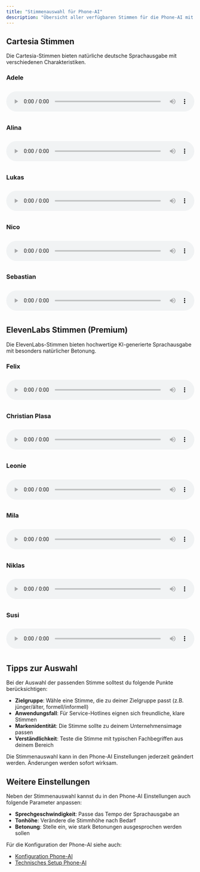 ```yaml
---
title: "Stimmenauswahl für Phone-AI"
description: "Übersicht aller verfügbaren Stimmen für die Phone-AI mit Hörproben"
---
```


## Cartesia Stimmen

Die Cartesia-Stimmen bieten natürliche deutsche Sprachausgabe mit verschiedenen Charakteristiken.

### Adele

<audio controls style="width: 100%; margin: 10px 0;">
  <source src="https://assets.dialogshift.com/dialogshift/voices/cartesia_audioAdele.wav" type="audio/wav" />
  Dein Browser unterstützt das Audio-Element nicht.
</audio>

### Alina
<audio controls style="width: 100%; margin: 10px 0;">
  <source src="https://assets.dialogshift.com/dialogshift/voices/cartesia_audioAlina.wav" type="audio/wav" />
  Dein Browser unterstützt das Audio-Element nicht.
</audio>

### Lukas
<audio controls style="width: 100%; margin: 10px 0;">
  <source src="https://assets.dialogshift.com/dialogshift/voices/cartesia_audioLukas.wav" type="audio/wav" />
  Dein Browser unterstützt das Audio-Element nicht.
</audio>

### Nico
<audio controls style="width: 100%; margin: 10px 0;">
  <source src="https://assets.dialogshift.com/dialogshift/voices/cartesia_audioNico.wav" type="audio/wav" />
  Dein Browser unterstützt das Audio-Element nicht.
</audio>

### Sebastian
<audio controls style="width: 100%; margin: 10px 0;">
  <source src="https://assets.dialogshift.com/dialogshift/voices/cartesia_audioSebastian.wav" type="audio/wav" />
  Dein Browser unterstützt das Audio-Element nicht.
</audio>

## ElevenLabs Stimmen (Premium)

Die ElevenLabs-Stimmen bieten hochwertige KI-generierte Sprachausgabe mit besonders natürlicher Betonung.

### Felix
<audio controls style="width: 100%; margin: 10px 0;">
  <source src="https://assets.dialogshift.com/dialogshift/voices/ElevenLabFelix – German.mp3" type="audio/mpeg" />
  Dein Browser unterstützt das Audio-Element nicht.
</audio>

### Christian Plasa
<audio controls style="width: 100%; margin: 10px 0;">
  <source src="https://assets.dialogshift.com/dialogshift/voices/ElevenLabsChristianPlasa.mp3" type="audio/mpeg" />
  Dein Browser unterstützt das Audio-Element nicht.
</audio>

### Leonie
<audio controls style="width: 100%; margin: 10px 0;">
  <source src="https://assets.dialogshift.com/dialogshift/voices/ElevenLabsLeonie.mp3" type="audio/mpeg" />
  Dein Browser unterstützt das Audio-Element nicht.
</audio>

### Mila
<audio controls style="width: 100%; margin: 10px 0;">
  <source src="https://assets.dialogshift.com/dialogshift/voices/ElevenLabsMila.mp3" type="audio/mpeg" />
  Dein Browser unterstützt das Audio-Element nicht.
</audio>

### Niklas
<audio controls style="width: 100%; margin: 10px 0;">
  <source src="https://assets.dialogshift.com/dialogshift/voices/ElevenLabsNiklas.mp3" type="audio/mpeg" />
  Dein Browser unterstützt das Audio-Element nicht.
</audio>

### Susi
<audio controls style="width: 100%; margin: 10px 0;">
  <source src="https://assets.dialogshift.com/dialogshift/voices/ElevenLabsSusi.mp3" type="audio/mpeg" />
  Dein Browser unterstützt das Audio-Element nicht.
</audio>

## Tipps zur Auswahl

Bei der Auswahl der passenden Stimme solltest du folgende Punkte berücksichtigen:

- **Zielgruppe**: Wähle eine Stimme, die zu deiner Zielgruppe passt (z.B. jünger/älter, formell/informell)
- **Anwendungsfall**: Für Service-Hotlines eignen sich freundliche, klare Stimmen
- **Markenidentität**: Die Stimme sollte zu deinem Unternehmensimage passen
- **Verständlichkeit**: Teste die Stimme mit typischen Fachbegriffen aus deinem Bereich

<Info>
Die Stimmenauswahl kann in den Phone-AI Einstellungen jederzeit geändert werden. Änderungen werden sofort wirksam.
</Info>

## Weitere Einstellungen

Neben der Stimmenauswahl kannst du in den Phone-AI Einstellungen auch folgende Parameter anpassen:

- **Sprechgeschwindigkeit**: Passe das Tempo der Sprachausgabe an
- **Tonhöhe**: Verändere die Stimmhöhe nach Bedarf
- **Betonung**: Stelle ein, wie stark Betonungen ausgesprochen werden sollen

Für die Konfiguration der Phone-AI siehe auch:
- [Konfiguration Phone-AI](/de/phone-ai/konfiguration)
- [Technisches Setup Phone-AI](/de/phone-ai/technisches-setup) 